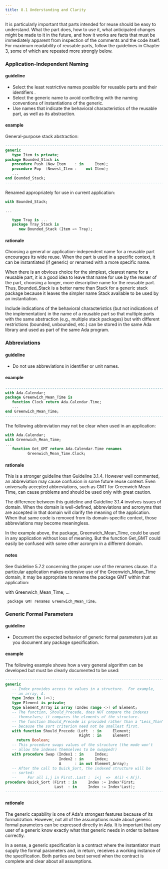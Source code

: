 ```yaml
---
title: 8.1 Understanding and Clarity
---
```


It is particularly important that parts intended for reuse should be
easy to understand. What the part does, how to use it, what anticipated
changes might be made to it in the future, and how it works are facts
that must be immediately apparent from inspection of the comments and
the code itself. For maximum readability of reusable parts, follow the
guidelines in Chapter 3, some of which are repeated more strongly below.

### Application-Independent Naming

#### guideline

- Select the least restrictive names possible for reusable parts and
  their identifiers .
- Select the generic name to avoid conflicting with the naming
  conventions of instantiations of the generic.
- Use names that indicate the behavioral characteristics of the
  reusable part, as well as its abstraction.

#### example

General-purpose stack abstraction:

```ada
------------------------------------------------------------------------
generic
   type Item is private;
package Bounded_Stack is
   procedure Push (New_Item    : in     Item);
   procedure Pop  (Newest_Item :    out Item);
   ...
end Bounded_Stack;
------------------------------------------------------------------------
```

Renamed appropriately for use in current application:

```ada
with Bounded_Stack;

...

   type Tray is ...
   package Tray_Stack is
      new Bounded_Stack (Item => Tray);
```

#### rationale

Choosing a general or application-independent name for a reusable part
encourages its wide reuse. When the part is used in a specific context,
it can be instantiated (if generic) or renamed with a more specific
name.

When there is an obvious choice for the simplest, clearest name for a
reusable part, it is a good idea to leave that name for use by the
reuser of the part, choosing a longer, more descriptive name for the
reusable part. Thus, Bounded_Stack is a better name than Stack for a
generic stack package because it leaves the simpler name Stack available
to be used by an instantiation.

Include indications of the behavioral characteristics (but not
indications of the implementation) in the name of a reusable part so
that multiple parts with the same abstraction (e.g., multiple stack
packages) but with different restrictions (bounded, unbounded, etc.) can
be stored in the same Ada library and used as part of the same Ada
program.

### Abbreviations

#### guideline

- Do not use abbreviations in identifier or unit names.

#### example

```ada
------------------------------------------------------------------------
with Ada.Calendar;
package Greenwich_Mean_Time is
   function Clock return Ada.Calendar.Time;
   ...
end Greenwich_Mean_Time;
------------------------------------------------------------------------
```

The following abbreviation may not be clear when used in an application:

```ada
with Ada.Calendar;
with Greenwich_Mean_Time;
...
   function Get_GMT return Ada.Calendar.Time renames
          Greenwich_Mean_Time.Clock;
```

#### rationale

This is a stronger guideline than Guideline 3.1.4. However well
commented, an abbreviation may cause confusion in some future reuse
context. Even universally accepted abbreviations, such as GMT for
Greenwich Mean Time, can cause problems and should be used only with
great caution.

The difference between this guideline and Guideline 3.1.4 involves
issues of domain. When the domain is well-defined, abbreviations and
acronyms that are accepted in that domain will clarify the meaning of
the application. When that same code is removed from its domain-specific
context, those abbreviations may become meaningless.

In the example above, the package, Greenwich_Mean_Time, could be used
in any application without loss of meaning. But the function Get_GMT
could easily be confused with some other acronym in a different domain.

#### notes

See Guideline 5.7.2 concerning the proper use of the renames clause. If
a particular application makes extensive use of the
Greenwich_Mean_Time domain, it may be appropriate to rename the
package GMT within that application:

with Greenwich_Mean_Time; ...

` package GMT renames Greenwich_Mean_Time;`

### Generic Formal Parameters

#### guideline

- Document the expected behavior of generic formal parameters just as
  you document any package specification.

#### example

The following example shows how a very general algorithm can be
developed but must be clearly documented to be used:

```ada
------------------------------------------------------------------------
generic
   -- Index provides access to values in a structure.  For example,
   -- an array, A.
   type Index is (<>);
   type Element is private;
   type Element_Array is array (Index range <>) of Element;
   -- The function, Should_Precede, does NOT compare the indexes
   -- themselves; it compares the elements of the structure.
   -- The function Should_Precede is provided rather than a "Less_Than" function
   -- because the sort criterion need not be smallest first.
   with function Should_Precede (Left  : in     Element;
                                 Right : in     Element)
     return Boolean;
   -- This procedure swaps values of the structure (the mode won't
   -- allow the indexes themselves to be swapped!)
   with procedure Swap (Index1 : in     Index;
                        Index2 : in     Index;
                        A      : in out Element_Array);
   -- After the call to Quick_Sort, the indexed structure will be
   -- sorted:
   --     For all i,j in First..Last :  i<j  =>  A(i) < A(j).
procedure Quick_Sort (First : in     Index := Index'First;
                      Last  : in     Index := Index'Last);
------------------------------------------------------------------------
```

#### rationale

The generic capability is one of Ada's strongest features because of its
formalization. However, not all of the assumptions made about generic
formal parameters can be expressed directly in Ada. It is important that
any user of a generic know exactly what that generic needs in order to
behave correctly.

In a sense, a generic specification is a contract where the instantiator
must supply the formal parameters and, in return, receives a working
instance of the specification. Both parties are best served when the
contract is complete and clear about all assumptions.
